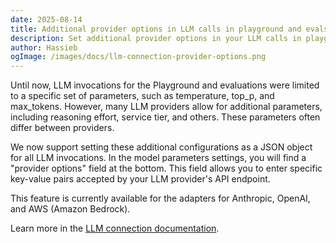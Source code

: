 ```yaml
---
date: 2025-08-14
title: Additional provider options in LLM calls in playground and evals
description: Set additional provider options in your LLM calls in playground and in evals
author: Hassieb
ogImage: /images/docs/llm-connection-provider-options.png
---
```



<ChangelogHeader />

Until now, LLM invocations for the Playground and evaluations were limited to a specific set of parameters, such as temperature, top_p, and max_tokens. However, many LLM providers allow for additional parameters, including reasoning effort, service tier, and others. These parameters often differ between providers.

We now support setting these additional configurations as a JSON object for all LLM invocations. In the model parameters settings, you will find a "provider options" field at the bottom. This field allows you to enter specific key-value pairs accepted by your LLM provider's API endpoint.

This feature is currently available for the adapters for Anthropic, OpenAI, and AWS (Amazon Bedrock).

Learn more in the [LLM connection documentation](/docs/administration/llm-connection).
